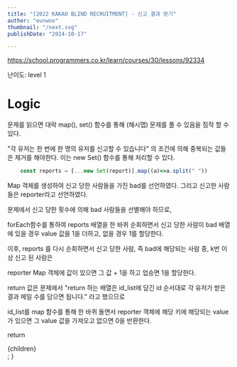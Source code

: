 ```yaml
---
title: "[2022 KAKAO BLIND RECRUITMENT] - 신고 결과 받기"
author: "eunwoo"
thumbnail: "/next.svg"
publishDate: "2024-10-17"

---
```



https://school.programmers.co.kr/learn/courses/30/lessons/92334

난이도: level 1


# Logic

문제를 읽으면 대락 map(), set() 함수를 통해 (해시맵) 문제를 풀 수 있음을 짐작 할 수 있다.

"각 유저는 한 번에 한 명의 유저를 신고할 수 있습니다" 의 조건에 의해
중복되는 값들은 제거를 해야한다.
이는 new Set() 함수를 통해 처리할 수 있다.

```javascript
    const reports = [...new Set(report)].map((a)=>a.split(" "))
```


Map 객체를 생성하여 신고 당한 사람들을 가진 bad를 선언하였다.
그리고 신고한 사람들은 reporter라고 선언하였다.

문제에서 신고 당한 횟수에 의해 bad 사람들을 선별해야 하므로,

forEach함수를 통하여 reports 배열을 한 바퀴 순회하면서 신고 당한 사람이 bad 배열에 있을 경우 value 값을 1을 더하고, 없을 경우 1를 할당한다.

이후, reports 를 다시 순회하면서 신고 당한 사람, 즉 bad에 해당되는 사람 중, k번 이상 신고 된 사람은 

reporter Map 객체에 값이 있으면 그 값 + 1을 하고 업승면 1을 할당한다.

return 값은 문제에서 "return 하는 배열은 id_list에 담긴 id 순서대로 각 유저가 받은 결과 메일 수를 담으면 됩니다." 라고 했으므로

id_list를 map 함수를 통해 한 바퀴 돌면서 reporter 객체에 해당 키에 해당되는 value 가 있으면 그 value 값을 가져오고 없으면 0을 반환한다.







  return <div className="prose">{children}</div>;
}